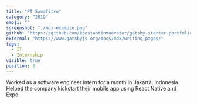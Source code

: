 ```yaml
---
title: "PT Samafitro"
category: "2019"
emoji: ""
screenshot: "./mdx-example.png"
github: "https://github.com/konstantinmuenster/gatsby-starter-portfolio-minimal"
external: "https://www.gatsbyjs.org/docs/mdx/writing-pages/"
tags:
  - IT
  - Internship
visible: true
position: 3
---
```


Worked as a software engineer intern for a month in Jakarta, Indonesia. Helped the company kickstart their mobile app using React Native and Expo.
